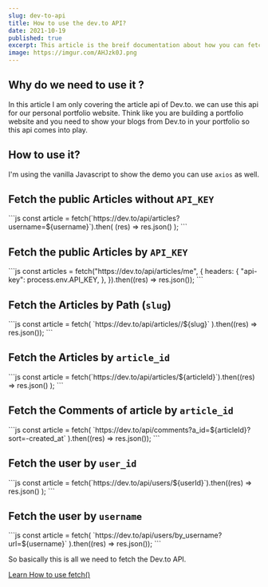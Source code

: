 ```yaml
---
slug: dev-to-api
title: How to use the dev.to API?
date: 2021-10-19
published: true
excerpt: This article is the breif documentation about how you can fetch the data from the dev.to API
image: https://imgur.com/AHJzk0J.png
---
```


## Why do we need to use it ?

In this article I am only covering the article api of Dev.to. we can use this api for our personal portfolio website. Think like you are building a portfolio website and you need to show your blogs from Dev.to in your portfolio so this api comes into play.

## How to use it?

I'm using the vanilla Javascript to show the demo you can use `axios` as well.

## Fetch the public Articles without `API_KEY`

<CodeTitle lang="js" title="script.js" />
```js
const article = fetch(`https://dev.to/api/articles?username=${username}`).then(
  (res) => res.json()
);
```

## Fetch the public Articles by `API_KEY`

<CodeTitle lang="js" title="script.js" />
```js
const articles = fetch("https://dev.to/api/articles/me", {
  headers: {
    "api-key": process.env.API_KEY,
  },
}).then((res) => res.json());
```

## Fetch the Articles by Path (`slug`)

<CodeTitle lang="js" title="script.js" />
```js
const article = fetch(
  `https://dev.to/api/articles/<your_username>/${slug}`
).then((res) => res.json());
```

## Fetch the Articles by `article_id`

<CodeTitle lang="js" title="script.js" />
```js
const article = fetch(`https://dev.to/api/articles/${articleId}`).then((res) =>
  res.json()
);
```

## Fetch the Comments of article by `article_id`

<CodeTitle lang="js" title="script.js" />
```js
const article = fetch(
  `https://dev.to/api/comments?a_id=${articleId}?sort=-created_at`
).then((res) => res.json());
```

## Fetch the user by `user_id`

<CodeTitle lang="js" title="script.js" />
```js
const article = fetch(`https://dev.to/api/users/${userId}`).then((res) =>
  res.json()
);
```

## Fetch the user by `username`

<CodeTitle lang="js" title="script.js" />
```js
const article = fetch(
  `https://dev.to/api/users/by_username?url=${username}`
).then((res) => res.json());
```

So basically this is all we need to fetch the Dev.to API.

[Learn How to use fetch()](https://developer.mozilla.org/en-US/docs/Web/API/Fetch_API/Using_Fetch)
